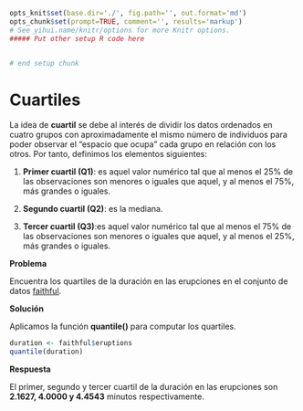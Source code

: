 ```r
opts_knit$set(base.dir='./', fig.path='', out.format='md')
opts_chunk$set(prompt=TRUE, comment='', results='markup')
# See yihui.name/knitr/options for more Knitr options.
##### Put other setup R code here


# end setup chunk
```
# Cuartiles

La idea de __cuartil__ se debe al interés de dividir los datos ordenados en cuatro grupos con aproximadamente el mismo número de individuos para poder observar el "espacio que ocupa" cada grupo en relación con los otros. Por tanto, definimos los elementos siguientes:

1. __Primer cuartil (Q1)__: es aquel valor numérico tal que al menos el 25% de las observaciones son menores o iguales que aquel, y al menos el 75%, más grandes o iguales.

2. __Segundo cuartil (Q2)__: es la mediana.

3. __Tercer cuartil (Q3)__:es aquel valor numérico tal que al menos el 75% de las observaciones son menores o iguales que aquel, y al menos el 25%, más grandes o iguales.

__Problema__

Encuentra los quartiles de la duración en las erupciones en el conjunto de datos [faithful](../chapter2/nquantitative.md).

__Solución__

Aplicamos la función __quantile()__ para computar los quartiles.

```r
duration <- faithful$eruptions
quantile(duration)

```

__Respuesta__

El primer, segundo y tercer cuartil de la duración en las erupciones son __2.1627, 4.0000 y 4.4543__ minutos respectivamente.
